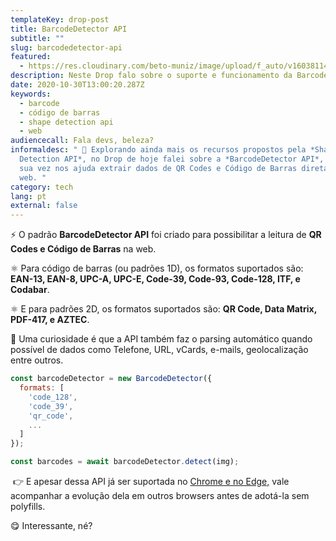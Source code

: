 ```yaml
---
templateKey: drop-post
title: BarcodeDetector API
subtitle: ""
slug: barcodedetector-api
featured:
  - https://res.cloudinary.com/beto-muniz/image/upload/f_auto/v1603811465/Titulo_Image_uyo7rz.jpg
description: Neste Drop falo sobre o suporte e funcionamento da BarcodeDetector API.
date: 2020-10-30T13:00:20.287Z
keywords:
  - barcode
  - código de barras
  - shape detection api
  - web
audiencecall: Fala devs, beleza?
informaldesc: " 📶 Explorando ainda mais os recursos propostos pela *Shape
  Detection API*, no Drop de hoje falei sobre a *BarcodeDetector API*, que por
  sua vez nos ajuda extrair dados de QR Codes e Código de Barras diretamente da
  web. "
category: tech
lang: pt
external: false
---
```


<Drop>

⚡️ O padrão **BarcodeDetector API** foi criado para possibilitar a leitura de **QR Codes e Código de Barras** na web.

⚛️ Para código de barras (ou padrões 1D), os formatos suportados são: **EAN-13, EAN-8, UPC-A, UPC-E, Code-39, Code-93, Code-128, ITF, e Codabar**.

⚛️ E para padrões 2D, os formatos suportados são: **QR Code, Data Matrix, PDF-417, e AZTEC**.

🤯 Uma curiosidade é que a API também faz o parsing automático quando possível de dados como Telefone, URL, vCards, e-mails, geolocalização entre outros.

```javascript
const barcodeDetector = new BarcodeDetector({
  formats: [
    'code_128',
    'code_39',
    'qr_code',
    ...
  ]
});

const barcodes = await barcodeDetector.detect(img);
```

 👉 E apesar dessa API já ser suportada no [Chrome e no Edge,](https://caniuse.com/mdn-api_barcodedetector) vale acompanhar a evolução dela em outros browsers antes de adotá-la sem polyfills. 

😋 Interessante, né? 

</Drop>